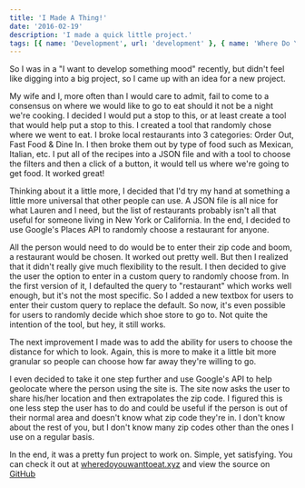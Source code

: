 ```yaml
---
title: 'I Made A Thing!'
date: '2016-02-19'
description: 'I made a quick little project.'
tags: [{ name: 'Development', url: 'development' }, { name: 'Where Do You Want to Eat?', url: 'where-do-you-want-to-eat' }]
---
```


So I was in a "I want to develop something mood" recently, but didn't feel like digging into a big project, so I came up with an idea for a new project.

My wife and I, more often than I would care to admit, fail to come to a consensus on where we would like to go to eat should it not be a night we're cooking. I decided I would put a stop to this, or at least create a tool that would help put a stop to this. I created a tool that randomly chose where we went to eat. I broke local restaurants into 3 categories: Order Out, Fast Food & Dine In. I then broke them out by type of food such as Mexican, Italian, etc. I put all of the recipes into a JSON file and with a tool to choose the filters and then a click of a button, it would tell us where we're going to get food. It worked great!

Thinking about it a little more, I decided that I'd try my hand at something a little more universal that other people can use. A JSON file is all nice for what Lauren and I need, but the list of restaurants probably isn't all that useful for someone living in New York or California. In the end, I decided to use Google's Places API to randomly choose a restaurant for anyone.

<PostImage
    src="/images/posts/2016-02-19-i-made-a-thing/where-do-you-want-to-eat.jpg"
    alt="Where Do You Want To Eat"
    width={1600}
    height={1000}
    centered
    shadowed
/>

All the person would need to do would be to enter their zip code and boom, a restaurant would be chosen. It worked out pretty well. But then I realized that it didn't really give much flexibility to the result. I then decided to give the user the option to enter in a custom query to randomly choose from. In the first version of it, I defaulted the query to "restaurant" which works well enough, but it's not the most specific. So I added a new textbox for users to enter their custom query to replace the default. So now, it's even possible for users to randomly decide which shoe store to go to. Not quite the intention of the tool, but hey, it still works.

The next improvement I made was to add the ability for users to choose the distance for which to look. Again, this is more to make it a little bit more granular so people can choose how far away they're willing to go.

I even decided to take it one step further and use Google's API to help geolocate where the person using the site is. The site now asks the user to share his/her location and then extrapolates the zip code. I figured this is one less step the user has to do and could be useful if the person is out of their normal area and doesn't know what zip code they're in. I don't know about the rest of you, but I don't know many zip codes other than the ones I use on a regular basis.

In the end, it was a pretty fun project to work on. Simple, yet satisfying. You can check it out at <a href="http://wheredoyouwanttoeat.xyz" target="_blank" rel="noopener">wheredoyouwanttoeat.xyz</a> and view the source on <a href="https://github.com/kpwags/Where-Do-You-Want-To-Eat" target="_blank" rel="noopener">GitHub</a>
